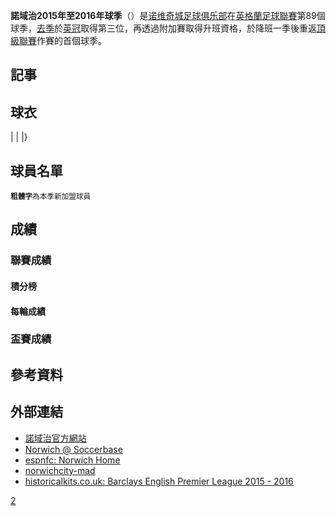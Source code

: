{{noteTA|G1=足球|G2=FAcup|G3=EPL
|T=zh-hans:诺维奇城2015年至2016年赛季; zh-hk:諾域治2015年至2016年球季;
|1=zh-hans:诺维奇城; zh-hk:諾域治;
|2=zh-hans:诺维奇城足球俱乐部; zh-hk:諾域治足球會;
}}
{{Infobox Football club season
| club               = [[诺维奇城足球俱乐部|諾域治]]<br />''Norwich City''
| season             = [[2015年至2016年英格蘭足球超級聯賽|2015–16年]]
| mgrtitle           = 領隊
| manager            = {{flagicon|SCO}} [[阿莱斯·尼尔|-{zh-hans:阿莱斯·尼尔; zh-hk:阿歷斯·尼爾;}-]]
| chrtitle           = 主席
| chairman           = {{flagicon|UK}} {{link-en|阿兰·包凱特|Alan Bowkett|阿兰·包凱特}} <br><small>（至 2015.12.07）</small><br>{{flagicon|UK}} [[埃德·鮑斯|埃德·鮑斯]] <br><small>（由 2015.12.27）</small>
| stdtitle           = 主場球場             
| stadium            = [[卡諾路球場|卡諾路球場]]
| league             = [[英格兰足球超级联赛|英超聯賽]]
| league result      = 第 {{0}}？ 位 
| cup1               = [[英格蘭足總盃|足總盃]]
| cup1 result        = 第 第四輪 圈
| cup2               = [[英格蘭聯賽盃|聯賽盃]]
| cup2 result        = 第 ？ 圈
| league topscorer   = ？球<br /><!--{{flagicon|ENG}} [[卡梅隆·杰罗梅|-{zh-hans:卡梅隆·杰罗梅; zh-hk:謝洛米;}-]]<br />（Nathan Redmond, 4）-->
| season topscorer   = ？球<br /><!--{{flagicon|ENG}} [[卡梅隆·杰罗梅|-{zh-hans:卡梅隆·杰罗梅; zh-hk:謝洛米;}-]]<br />（Nathan Redmond, 4）-->
| highest attendance = 聯賽及所有賽事：27,091人<br><!-- 對 [[阿森納|阿森納]]<br />（[[英超|英超]]，2015.28.11）-->
| lowest attendance  = 聯賽：26,771人 <br><!--對 [[斯托克城|斯托克城]]<br />（[[英超|英超]]，2015.8.22）--><br />所有賽事：19,015人 <br><!--對 [[西布羅姆維奇|西布羅姆維奇]]<br />（[[第一資本杯|聯賽盃]]，2015.09.23）-->
| average attendance = 27,010人<small>（只計主場聯賽）</small>
| prevseason         = [[諾域治2014年至2015年球季|2014–15]]
| nextseason         = [[諾域治2016年至2017年球季|2016–17]]
}}
'''諾域治2015年至2016年球季'''（{{lang-en|'''2015–16 Norwich City F.C. season'''}}）是[[诺维奇城足球俱乐部|诺维奇城足球俱乐部]]在[[英格蘭足球聯賽|英格蘭足球聯賽]]第89個球季，[[諾域治2014年至2015年球季|去季]]於[[英冠|英冠]]取得第三位，再透過附加賽取得升班資格，於降班一季後重返[[英格兰足球超级联赛|頂級聯賽]]作賽的首個球季。

== 記事 ==

== 球衣 ==
{{Fb_kit header}}
|
{{Football kit
| align      = none center 
| pattern_la          = _Norwich2015home
| pattern_b           = _Norwich2015home
| pattern_ra          = _Norwich2015home
| pattern_sh          = _1b6983f
| pattern_so          = _e1ff00
| leftarm             = 009933
| body                = 
| rightarm            = 009933
| shorts              = 03964D
| socks               = FFFF00
| title      = 主場球衣
}}
|
{{Football kit 
| align      = none center 
| pattern_la   = 
| pattern_b    = _thingreenstripes
| pattern_ra   = 
| pattern_sh   = 
| pattern_so   = _color_3_stripes_yellow
| leftarm       = 228B22
| body          = 228B22
| rightarm      = 228B22
| shorts        = FFFF00
| socks         = 228B22
| title      = 作客球衣
}}
|}

== 球員名單 ==
<small>'''粗體字'''為本季新加盟球員</small>

== 成績 ==
=== 聯賽成績 ===
==== 積分榜 ====

==== 每輪成績 ====

=== 盃賽成績 ===

== 參考資料 ==
{{reflist}}

== 外部連結 ==
* [https://web.archive.org/web/20080829164102/http://www.canaries.premiumtv.co.uk/ 諾域治官方網站]
* [http://www.soccerbase.com/teams/team.sd?team_id=1855#teamTabs=details Norwich @ Soccerbase]{{Wayback|url=http://www.soccerbase.com/teams/team.sd?team_id=1855#teamTabs=details |date=20160405195529 }}
* [http://www.espnfc.us/club/west-bromwich-albion/383/statistics/performance espnfc: Norwich Home]{{Wayback|url=http://www.espnfc.us/club/west-bromwich-albion/383/statistics/performance |date=20150629130621 }} 
* [http://www.norwichcity-mad.co.uk/ norwichcity-mad]{{Wayback|url=http://www.norwichcity-mad.co.uk/ |date=20110724182911 }}
* [http://www.historicalkits.co.uk/English_Football_League/season/2015-2016/premier-league.html historicalkits.co.uk: Barclays English Premier League 2015 - 2016]{{Wayback|url=http://www.historicalkits.co.uk/English_Football_League/season/2015-2016/premier-league.html |date=20150629061401 }}

[[Category:诺里奇城足球俱乐部|2]]